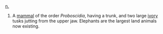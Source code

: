 [[noun|n.]]
#A [[mammal]] of the order ''Proboscidia'', having a trunk, and two large [[ivory]] tusks jutting from the upper jaw.  Elephants are the largest land animals now existing.
